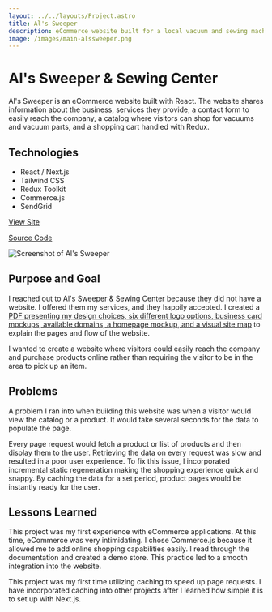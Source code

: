 ```yaml
---
layout: ../../layouts/Project.astro
title: Al's Sweeper
description: eCommerce website built for a local vacuum and sewing machine company.
image: /images/main-alssweeper.png
---
```



<GridCard spacing={true}>

# Al's Sweeper & Sewing Center

Al's Sweeper is an eCommerce website built with React. The website shares information about the business, services they provide, a contact form to easily reach the company, a catalog where visitors can shop for vacuums and vacuum parts, and a shopping cart handled with Redux.

## Technologies

- React / Next.js
- Tailwind CSS
- Redux Toolkit
- Commerce.js
- SendGrid

[View Site](https://alssweeper.vercel.app/)

[Source Code](https://github.com/raymondkneipp/alssweeper)

<Image
	src="/images/full-alssweeper.png"
	alt="Screenshot of Al's Sweeper"
	width={1920}
	height={2318}
	fit="cover"
	position="top"
	format="webp"
	class="w-full bg-stone-800"
/>

</GridCard>

<GridCard spacing={true}>

## Purpose and Goal

I reached out to Al's Sweeper & Sewing Center because they did not have a website. I offered them my services, and they happily accepted. I created a [PDF presenting my design choices, six different logo options, business card mockups, available domains, a homepage mockup, and a visual site map](</Al's Sweeper & Sewing Shop.pdf>) to explain the pages and flow of the website.

I wanted to create a website where visitors could easily reach the company and purchase products online rather than requiring the visitor to be in the area to pick up an item.

</GridCard>

<GridCard spacing={true}>

## Problems

A problem I ran into when building this website was when a visitor would view the catalog or a product. It would take several seconds for the data to populate the page.

Every page request would fetch a product or list of products and then display them to the user. Retrieving the data on every request was slow and resulted in a poor user experience. To fix this issue, I incorporated incremental static regeneration making the shopping experience quick and snappy. By caching the data for a set period, product pages would be instantly ready for the user.

</GridCard>

<GridCard spacing={true}>

## Lessons Learned

This project was my first experience with eCommerce applications. At this time, eCommerce was very intimidating. I chose Commerce.js because it allowed me to add online shopping capabilities easily. I read through the documentation and created a demo store. This practice led to a smooth integration into the website.

This project was my first time utilizing caching to speed up page requests. I have incorporated caching into other projects after I learned how simple it is to set up with Next.js.

</GridCard>
